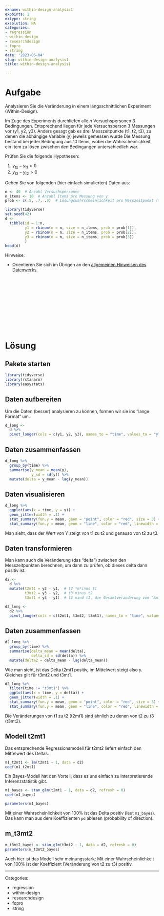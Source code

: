 ```yaml
---
exname: within-design-analysis1
expoints: 1
extype: string
exsolution: NA
categories:
- regression
- within-design
- researchdesign
- fopro
- string
date: '2023-06-04'
slug: within-design-analysis1
title: within-design-analysis1

---
```





# Aufgabe

Analysieren Sie die Veränderung in einem längsschnittlichen Experiment (Within-Design).

Im Zuge des Experiments durchliefen alle $n$ Versuchspersonen 3 Bedingungen.
Entsprechend liegen für jede Versuchsperson 3 Messungen vor (y1, y2, y3).
Anders gesagt gab es drei Messzeitpunkte (t1, t2, t3),
zu denen die abhängige Variable (y) jeweils gemessen wurde
Die Messung bestand bei jeder Bedingung aus 10 Items,
wobei die Wahrscheinlichkeit, ein Item zu lösen zwischen den Bedingungen unterschiedlich war.

Prüfen Sie die folgende Hypothesen:

1. $y_{t2} - y_{t1} > 0$
2. $y_{t3} - y_{t2} > 0$


Gehen Sie von folgenden (hier einfach simulierten) Daten aus:


```r
n <- 40  # Anzahl Versuchspersonen
n_items <- 10  # Anzahl Items pro Messung von y
prob <- c(.5, .7, .9)  # Lösungswahrscheinlichkeit pro Messzeitpunkt (t1, t2, t3)
```


```r
library(tidyverse)
set.seed(42)
d <-
  tibble(id = 1:n,
         y1 = rbinom(n = n, size = n_items, prob = prob[1]),
         y2 = rbinom(n = n, size = n_items, prob = prob[2]),
         y3 = rbinom(n = n, size = n_items, prob = prob[3])
         )
head(d)
```


Hinweise:

- Orientieren Sie sich im Übrigen an den [allgemeinen Hinweisen des Datenwerks](https://datenwerk.netlify.app/hinweise).





</br>
</br>
</br>
</br>
</br>
</br>
</br>
</br>
</br>
</br>

# Lösung


## Pakete starten

```r
library(tidyverse)
library(rstanarm)
library(easystats)
```

## Daten aufbereiten

Um die Daten (besser) analysieren zu können, formen wir sie ins "lange Format" um.

```r
d_long <-
  d %>% 
  pivot_longer(cols = c(y1, y2, y3), names_to = "time", values_to = "y")
```


## Daten zusammenfassen

```r
d_long %>% 
  group_by(time) %>% 
  summarise(y_mean = mean(y),
            y_sd = sd(y)) %>% 
  mutate(delta = y_mean - lag(y_mean))
```

## Daten visualisieren

```r
d_long %>% 
  ggplot(aes(x = time, y = y)) +
  geom_jitter(width = .1) +
  stat_summary(fun.y = mean, geom = "point", color = "red", size = 3) +
  stat_summary(fun.y = mean, geom = "line", color = "red", linewidth = 1, group = 1) 
```

Man sieht, dass der Wert von Y steigt von t1 zu t2 und genauso von t2 zu t3.

## Daten transformieren

Man kann auch die Veränderung (das "delta") zwischen den Messzeitpunkten berechnen,
um dann zu prüfen, ob dieses delta dann positiv ist.

```r
d2 <-
  d %>% 
  mutate(t2mt1 = y2 - y1,  # t2 *m*inus t1
         t3mt2 = y3 - y2,  # t3 minus t2
         t3mt1 = y3 - y1)  # t3 mind t1, die Gesamtveränderung von "Anfang" zu "Ende"
```



```r
d2_long <- 
  d2 %>% 
  pivot_longer(cols = c(t2mt1, t3mt2, t3mt1), names_to = "time", values_to = "delta")
```

## Daten zusammenfassen


```r
d2_long %>% 
  group_by(time) %>% 
  summarise(delta_mean = mean(delta),
            delta_sd = sd(delta)) %>% 
  mutate(delta2 = delta_mean - lag(delta_mean))
```

Wie man sieht, ist das Delta t2mt1 positiv, im Mittelwert steigt also y. 
Gleiches gilt für t3mt2 und t3mt1.


```r
d2_long %>% 
  filter(time != "t3mt1") %>% 
  ggplot(aes(x = time, y = delta)) +
  geom_jitter(width = .1) +
  stat_summary(fun.y = mean, geom = "point", color = "red", size = 3) +
  stat_summary(fun.y = mean, geom = "line", color = "red", linewidth = 1, group = 1) 
```

Die Veränderungen von t1 zu t2 (t2mt1) sind ähnlich zu denen von t2 zu t3 (t3mt2).


## Modell t2mt1

Das entsprechende Regressionsmodell für t2mt2 liefert einfach den Mittelwert des Deltas.

```r
m1_t2mt1 <- lm(t2mt1 ~ 1, data = d2)
coef(m1_t2mt1)
```


Ein Bayes-Modell hat den Vorteil, dass es uns einfach zu interpretierende Inferenzstatistik gibt.

```r
m1_bayes <- stan_glm(t2mt1 ~ 1, data = d2, refresh = 0)
coef(m1_bayes)
```

```r
parameters(m1_bayes)
```
Mit einer Wahrscheinlichkeit von 100% ist das Delta positiv (laut `m1_bayes`).
Das kann man aus dem Koeffizienten `pd` ablesen (probability of direction).


## m_t3mt2




```r
m_t3mt2_bayes <- stan_glm(t3mt2 ~ 1, data = d2, refresh = 0)
parameters(m_t3mt2_bayes)
```

Auch hier ist das Modell sehr meinungsstark: Mit einer Wahrscheinlichkeit von 100% ist der Koeffizient (Veränderung von t2 zu t3) positiv.



---

Categories: 

- regression
- within-design
- researchdesign
- fopro
- string

